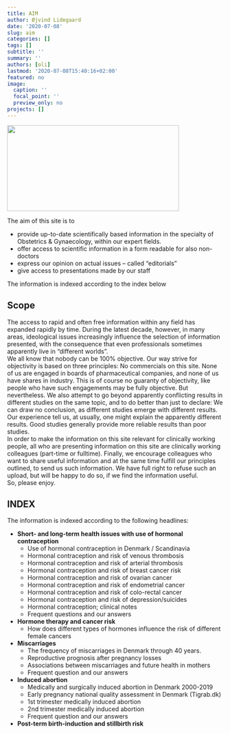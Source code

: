 ```yaml
---
title: AIM
author: Øjvind Lidegaard
date: '2020-07-08'
slug: aim
categories: []
tags: []
subtitle: ''
summary: ''
authors: [oli]
lastmod: '2020-07-08T15:40:16+02:00'
featured: no
image:
  caption: ''
  focal_point: ''
  preview_only: no
projects: []
---
```


![](/post/2020-07-08-aim.en_files/reproductive-health-supplies-coalition-Is-oKcKl7d0-unsplash.jpg){width=400px height=200px}

The aim of this site is to  

*	provide up-to-date scientifically based information in the specialty of Obstetrics & Gynaecology, within our expert fields.  
*	offer access to scientific information in a form readable for also non-doctors  
*	express our opinion on actual issues – called “editorials”  
*	give access to presentations made by our staff 

The information is indexed according to the index below  

## Scope  
The access to rapid and often free information within any field has expanded rapidly by time. During the latest decade, however, in many areas, ideological issues increasingly influence the selection of information presented, with the consequence that even professionals sometimes apparently live in “different worlds”.  
We all know that nobody can be 100% objective. Our way strive for objectivity is based on three principles: No commercials on this site. None of us are engaged in boards of pharmaceutical companies, and none of us have shares in industry. This is of course no guaranty of objectivity, like people who have such engagements may be fully objective. But nevertheless.
We also attempt to go beyond apparently conflicting results in different studies on the same topic, and to do better than just to declare: We can draw no conclusion, as different studies emerge with different results. Our experience tell us, at usually, one might explain the apparently different results. Good studies generally provide more reliable results than poor studies.   
In order to make the information on this site relevant for clinically working people, all who are presenting information on this site are clinically working colleagues (part-time or fulltime).
Finally, we encourage colleagues who want to share useful information and at the same time fulfill our principles outlined, to send us such information. We have full right to refuse such an upload, but will be happy to do so, if we find the information useful.   
So, please enjoy.   

## INDEX 
The information is indexed according to the following headlines:  

*	**Short- and long-term health issues with use of hormonal contraception**  
    +	Use of hormonal contraception in Denmark / Scandinavia  
    +	Hormonal contraception and risk of venous thrombosis  
    + Hormonal contraception and risk of arterial thrombosis  
    + Hormonal contraception and risk of breast cancer risk  
    + Hormonal contraception and risk of ovarian cancer  
    + Hormonal contraception and risk of endometrial cancer  
    + Hormonal contraception and risk of colo-rectal cancer  
    + Hormonal contraception and risk of depression/suicides  
    + Hormonal contraception; clinical notes  
    + Frequent questions and our answers 
  
*	**Hormone therapy and cancer risk**  
    + How does different types of hormones influence the risk of different female cancers  
  
*	**Miscarriages**  
    + The frequency of miscarriages in Denmark through 40 years.  
    + Reproductive prognosis after pregnancy losses  
    + Associations between miscarriages and future health in mothers  
    + Frequent question and our answers  
  
*	**Induced abortion**  
    + Medically and surgically induced abortion in Denmark 2000-2019  
    + Early pregnancy national quality assessment in Denmark (Tigrab.dk)  
    + 1st trimester medically induced abortion    
    + 2nd trimester medically induced abortion
    + Frequent question and our answers  
  
*	**Post-term birth-induction and stillbirth risk**   
        

